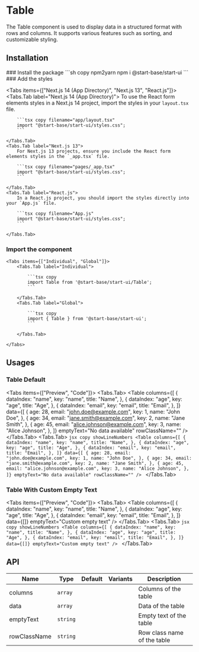 
# Table

The Table component is used to display data in a structured format with rows and columns. It supports various features such as sorting, and customizable styling.

## Installation

<Steps>
### Install the package
```sh copy npm2yarn
npm i @start-base/start-ui
```
### Add the styles

<Tabs items={["Next.js 14 (App Directory)", "Next.js 13", "React.js"]}>
    <Tabs.Tab label="Next.js 14 (App Directory)">
        To use the React form elements styles in a Next.js 14 project, import the styles in your `layout.tsx` file.

        ```tsx copy filename="app/layout.tsx"
        import "@start-base/start-ui/styles.css";
        ```

    </Tabs.Tab>
    <Tabs.Tab label="Next.js 13">
        For Next.js 13 projects, ensure you include the React form elements styles in the `_app.tsx` file.

        ```tsx copy filename="pages/_app.tsx"
        import "@start-base/start-ui/styles.css";
        ```

    </Tabs.Tab>
    <Tabs.Tab label="React.js">
        In a React.js project, you should import the styles directly into your `App.js` file.

        ```tsx copy filename="App.js"
        import "@start-base/start-ui/styles.css";
        ```

    </Tabs.Tab>

</Tabs>

### Import the component

    <Tabs items={["Individual", "Global"]}>
        <Tabs.Tab label="Individual">

            ```tsx copy
            import Table from '@start-base/start-ui/Table';
            ```

        </Tabs.Tab>
        <Tabs.Tab label="Global">

            ```tsx copy
            import { Table } from '@start-base/start-ui';
            ```

        </Tabs.Tab>

    </Tabs>

</Steps>

## Usages

### Table Default

<Tabs items={["Preview", "Code"]}>
  <Tabs.Tab>
    <Preview>
      <Table
        columns={[
          {
            dataIndex: "name",
            key: "name",
            title: "Name",
          },
          {
            dataIndex: "age",
            key: "age",
            title: "Age",
          },
          {
            dataIndex: "email",
            key: "email",
            title: "Email",
          },
        ]}
        data={[
          {
            age: 28,
            email: "john.doe@example.com",
            key: 1,
            name: "John Doe",
          },
          {
            age: 34,
            email: "jane.smith@example.com",
            key: 2,
            name: "Jane Smith",
          },
          {
            age: 45,
            email: "alice.johnson@example.com",
            key: 3,
            name: "Alice Johnson",
          },
        ]}
        emptyText="No data available"
        rowClassName=""
      />
    </Preview>
  </Tabs.Tab>
  <Tabs.Tab>
    ```jsx copy showLineNumbers
    <Table
      columns={[
        {
          dataIndex: "name",
          key: "name",
          title: "Name",
        },
        {
          dataIndex: "age",
          key: "age",
          title: "Age",
        },
        {
          dataIndex: "email",
          key: "email",
          title: "Email",
        },
      ]}
      data={[
        {
          age: 28,
          email: "john.doe@example.com",
          key: 1,
          name: "John Doe",
        },
        {
          age: 34,
          email: "jane.smith@example.com",
          key: 2,
          name: "Jane Smith",
        },
        {
          age: 45,
          email: "alice.johnson@example.com",
          key: 3,
          name: "Alice Johnson",
        },
      ]}
      emptyText="No data available"
      rowClassName=""
    />
    ```
  </Tabs.Tab>
</Tabs>

### Table With Custom Empty Text

<Tabs items={["Preview", "Code"]}>
  <Tabs.Tab>
    <Preview>
      <Table
        columns={[
          {
            dataIndex: "name",
            key: "name",
            title: "Name",
          },
          {
            dataIndex: "age",
            key: "age",
            title: "Age",
          },
          {
            dataIndex: "email",
            key: "email",
            title: "Email",
          },
        ]}
        data={[]}
        emptyText="Custom empty text"
      />
    </Preview>
  </Tabs.Tab>
  <Tabs.Tab>
    ```jsx copy showLineNumbers
    <Table
      columns={[
        {
          dataIndex: "name",
          key: "name",
          title: "Name",
        },
        {
          dataIndex: "age",
          key: "age",
          title: "Age",
        },
        {
          dataIndex: "email",
          key: "email",
          title: "Email",
        },
      ]}
      data={[]}
      emptyText="Custom empty text"
    />
    ```
  </Tabs.Tab>
</Tabs>

## API

| Name         | Type     | Default | Variants | Description                 |
| ------------ | -------- | ------- | -------- | --------------------------- |
| columns      | `array`  |         |          | Columns of the table        |
| data         | `array`  |         |          | Data of the table           |
| emptyText    | `string` |         |          | Empty text of the table     |
| rowClassName | `string` |         |          | Row class name of the table |
